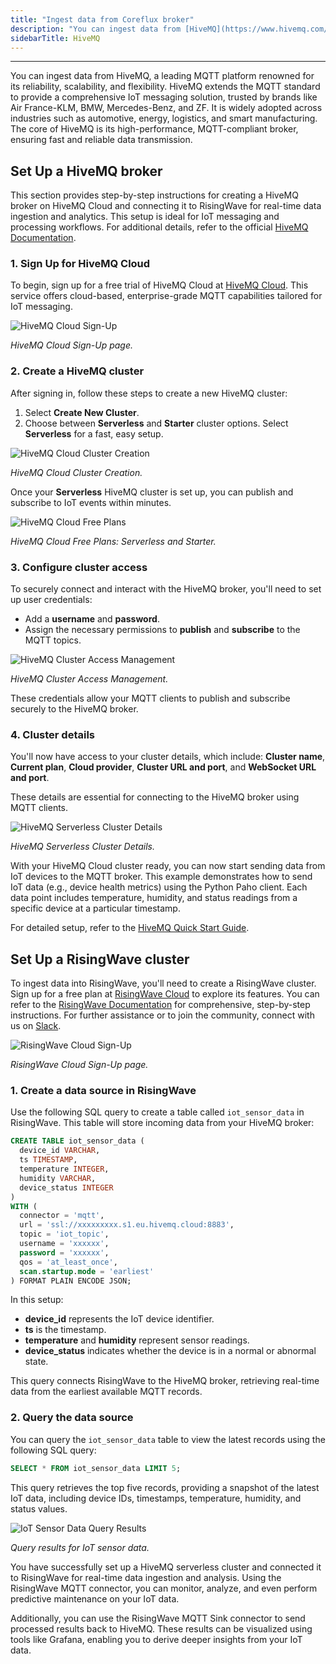 ```yaml
---
title: "Ingest data from Coreflux broker"
description: "You can ingest data from [HiveMQ](https://www.hivemq.com/)."
sidebarTitle: HiveMQ
---
```

---
<head>
  <link rel="canonical" href="https://docs.risingwave.com/docs/current/ingest-from-hivemq-broker/" />
</head>

You can ingest data from HiveMQ, a leading MQTT platform renowned for its reliability, scalability, and flexibility. HiveMQ extends the MQTT standard to provide a comprehensive IoT messaging solution, trusted by brands like Air France-KLM, BMW, Mercedes-Benz, and ZF. It is widely adopted across industries such as automotive, energy, logistics, and smart manufacturing. The core of HiveMQ is its high-performance, MQTT-compliant broker, ensuring fast and reliable data transmission.

## Set Up a HiveMQ broker

This section provides step-by-step instructions for creating a HiveMQ broker on HiveMQ Cloud and connecting it to RisingWave for real-time data ingestion and analytics. This setup is ideal for IoT messaging and processing workflows. For additional details, refer to the official [HiveMQ Documentation](https://docs.hivemq.com/hivemq/latest/user-guide/index.html#:~:text=HiveMQ%20is%20a%20world-class,%20enterprise-ready%20MQTT%20platform%20that%20provides%20fast,).

### 1. Sign Up for HiveMQ Cloud

To begin, sign up for a free trial of HiveMQ Cloud at [HiveMQ Cloud](http://console.hivemq.cloud/). This service offers cloud-based, enterprise-grade MQTT capabilities tailored for IoT messaging.

![HiveMQ Cloud Sign-Up](/images/hivemq_cloud_sign_up.png)

*HiveMQ Cloud Sign-Up page.*

### 2. Create a HiveMQ cluster

After signing in, follow these steps to create a new HiveMQ cluster:

1. Select **Create New Cluster**.
2. Choose between **Serverless** and **Starter** cluster options. Select **Serverless** for a fast, easy setup.

![HiveMQ Cloud Cluster Creation](/images/hivemq_cloud_cluster_creation.png)

*HiveMQ Cloud Cluster Creation.*

Once your **Serverless** HiveMQ cluster is set up, you can publish and subscribe to IoT events within minutes.

![HiveMQ Cloud Free Plans](/images/hivemq_cloud_free_plans.png)

*HiveMQ Cloud Free Plans: Serverless and Starter.*

### 3. Configure cluster access

To securely connect and interact with the HiveMQ broker, you'll need to set up user credentials:

- Add a **username** and **password**.
- Assign the necessary permissions to **publish** and **subscribe** to the MQTT topics.

![HiveMQ Cluster Access Management](/images/hivemq_cluster_access_management.png)

*HiveMQ Cluster Access Management.*

These credentials allow your MQTT clients to publish and subscribe securely to the HiveMQ broker.

### 4. Cluster details

You'll now have access to your cluster details, which include: **Cluster name**, **Current plan**, **Cloud provider**, **Cluster URL and port**, and **WebSocket URL and port**.

These details are essential for connecting to the HiveMQ broker using MQTT clients.

![HiveMQ Serverless Cluster Details](/images/hivemq_serverless_cluster_details.png)

*HiveMQ Serverless Cluster Details.*

With your HiveMQ Cloud cluster ready, you can now start sending data from IoT devices to the MQTT broker. This example demonstrates how to send IoT data (e.g., device health metrics) using the Python Paho client. Each data point includes temperature, humidity, and status readings from a specific device at a particular timestamp.

For detailed setup, refer to the [HiveMQ Quick Start Guide](https://docs.hivemq.com/hivemq-cloud/quick-start-guide.html).

## Set Up a RisingWave cluster

To ingest data into RisingWave, you'll need to create a RisingWave cluster. Sign up for a free plan at [RisingWave Cloud](https://cloud.risingwave.com/) to explore its features. You can refer to the [RisingWave Documentation](https://docs.risingwave.com/docs/current/intro/) for comprehensive, step-by-step instructions. For further assistance or to join the community, connect with us on [Slack](https://www.risingwave.com/slack).

![RisingWave Cloud Sign-Up](/images/risingwave_cloud_sign_up.png)

*RisingWave Cloud Sign-Up page.*

### 1. Create a data source in RisingWave

Use the following SQL query to create a table called `iot_sensor_data` in RisingWave. This table will store incoming data from your HiveMQ broker:

```sql
CREATE TABLE iot_sensor_data (
  device_id VARCHAR,
  ts TIMESTAMP,
  temperature INTEGER,
  humidity VARCHAR,
  device_status INTEGER
)
WITH (
  connector = 'mqtt', 
  url = 'ssl://xxxxxxxxx.s1.eu.hivemq.cloud:8883',
  topic = 'iot_topic',
  username = 'xxxxxx',
  password = 'xxxxxx',
  qos = 'at_least_once',
  scan.startup.mode = 'earliest'
) FORMAT PLAIN ENCODE JSON;
```

In this setup:
- **device_id** represents the IoT device identifier.
- **ts** is the timestamp.
- **temperature** and **humidity** represent sensor readings.
- **device_status** indicates whether the device is in a normal or abnormal state.

This query connects RisingWave to the HiveMQ broker, retrieving real-time data from the earliest available MQTT records.

### 2. Query the data source

You can query the `iot_sensor_data` table to view the latest records using the following SQL query:

```sql
SELECT * FROM iot_sensor_data LIMIT 5;
```

This query retrieves the top five records, providing a snapshot of the latest IoT data, including device IDs, timestamps, temperature, humidity, and status values.

![IoT Sensor Data Query Results](/images/IoT_sensor_data_query_results.png)

*Query results for IoT sensor data.*

You have successfully set up a HiveMQ serverless cluster and connected it to RisingWave for real-time data ingestion and analysis. Using the RisingWave MQTT connector, you can monitor, analyze, and even perform predictive maintenance on your IoT data.

Additionally, you can use the RisingWave MQTT Sink connector to send processed results back to HiveMQ. These results can be visualized using tools like Grafana, enabling you to derive deeper insights from your IoT data.

